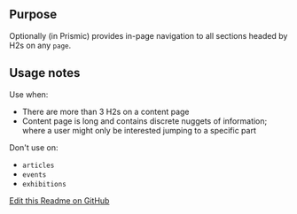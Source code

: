 ## Purpose
Optionally (in Prismic) provides in-page navigation to all sections headed by H2s on any `page`.

## Usage notes

Use when:
- There are more than 3 H2s on a content page
- Content page is long and contains discrete nuggets of information; where a user might only be interested jumping to a specific part

Don't use on:
- `articles`
- `events`
- `exhibitions`


[Edit this Readme on GitHub](https://github.com/wellcomecollection/wellcomecollection.org/edit/main/content/webapp/components/OnThisPageAnchors/README.mdx)

